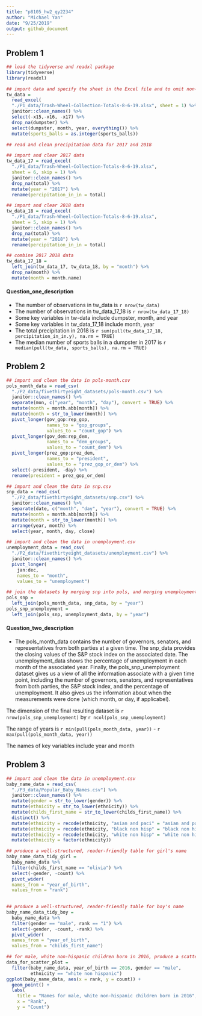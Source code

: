 ```yaml
---
title: "p8105_hw2_qy2234"
author: "Michael Yan"
date: "9/25/2019"
output: github_document
---
```


## Problem 1

```r
## load the tidyverse and readxl package
library(tidyverse)
library(readxl)

## import data and specify the sheet in the Excel file and to omit non-data entries
tw_data = 
  read_excel(
  "./P1_data/Trash-Wheel-Collection-Totals-8-6-19.xlsx", sheet = 1) %>%
  janitor::clean_names() %>% 
  select(-x15,-x16, -x17) %>% 
  drop_na(dumpster) %>%
  select(dumpster, month, year, everything()) %>% 
  mutate(sports_balls = as.integer(sports_balls))
```

```r
## read and clean precipitation data for 2017 and 2018

## import and clear 2017 data
tw_data_17 = read_excel(
  "./P1_data/Trash-Wheel-Collection-Totals-8-6-19.xlsx", 
  sheet = 6, skip = 1) %>%
  janitor::clean_names() %>% 
  drop_na(total) %>% 
  mutate(year = "2017") %>% 
  rename(percipitation_in_in = total)

## import and clear 2018 data
tw_data_18 = read_excel(
  "./P1_data/Trash-Wheel-Collection-Totals-8-6-19.xlsx", 
  sheet = 5, skip = 1) %>%
  janitor::clean_names() %>% 
  drop_na(total) %>% 
  mutate(year = "2018") %>% 
  rename(percipitation_in_in = total)

## combine 2017 2018 data
tw_data_17_18 = 
  left_join(tw_data_17, tw_data_18, by = "month") %>% 
  drop_na(month) %>%
  mutate(month = month.name)
```
#### Question_one_description
* The number of observations in tw_data is 
`r nrow(tw_data)`
* The number of observations in tw_data_17_18 is 
`r nrow(tw_data_17_18)`
* Some key variables in tw-data include 
dumpster, month, and year
* Some key variables in tw_data_17_18 include 
month, year
* The total precipitation in 2018 is 
`r sum(pull(tw_data_17_18, percipitation_in_in.y), na.rm = TRUE)`
* The median number of sports balls in a dumpster in 2017 is
`r median(pull(tw_data, sports_balls), na.rm = TRUE)`


## Problem 2

```r
## import and clean the data in pols-month.csv
pols_month_data = read_csv(
  "./P2_data/fivethirtyeight_datasets/pols-month.csv") %>% 
  janitor::clean_names() %>% 
  separate(mon, c("year", "month", "day"), convert = TRUE) %>% 
  mutate(month = month.abb[month]) %>% 
  mutate(month = str_to_lower(month)) %>% 
  pivot_longer(gov_gop:rep_gop, 
               names_to = "gop_groups",
               values_to = "count_gop") %>% 
  pivot_longer(gov_dem:rep_dem, 
               names_to = "dem_groups",
               values_to = "count_dem") %>% 
  pivot_longer(prez_gop:prez_dem, 
               names_to = "president",
               values_to = "prez_gop_or_dem") %>% 
  select(-president, -day) %>% 
  rename(president = prez_gop_or_dem)
```

```r
## import and clean the data in snp.csv
snp_data = read_csv(
  "./P2_data/fivethirtyeight_datasets/snp.csv") %>% 
  janitor::clean_names() %>% 
  separate(date, c("month", "day", "year"), convert = TRUE) %>% 
  mutate(month = month.abb[month]) %>% 
  mutate(month = str_to_lower(month)) %>%
  arrange(year, month) %>% 
  select(year, month, day, close)
```

```r
## import and clean the data in unemployment.csv
unemployment_data = read_csv(
  "./P2_data/fivethirtyeight_datasets/unemployment.csv") %>%
  janitor::clean_names() %>% 
  pivot_longer(
    jan:dec,
    names_to = "month", 
    values_to = "unemployment") 
```

```r
## join the datasets by merging snp into pols, and merging unemployment into the result
pols_snp = 
  left_join(pols_month_data, snp_data, by = "year")
pols_snp_unemployment = 
  left_join(pols_snp, unemployment_data, by = "year")
```

#### Question_two_description
* The pols_month_data contains the number of governors, senators, and representatives 
from both parties at a given time. The snp_data provides the closing values of the 
S&P stock index on the associated date. The unemployment_data shows 
the percentage of unemployment in each month of the associated year. Finally, 
the pols_snp_unemployment dataset gives us a view of 
all the information associate with a given time point, 
including the number of governors, senators, and representatives 
from both parties, the S&P stock index, and the percentage of unemployment. 
It also gives us the information about when the measurements were done
(which month, or day, if applicabel).

The dimension of the final resulting dataset is 
`r nrow(pols_snp_unemployment)` by `r ncol(pols_snp_unemployment)`

The range of years is 
`r min(pull(pols_month_data, year))` - `r max(pull(pols_month_data, year))` 

The names of key variables include year and month


## Problem 3

```r
## import and clean the data in unemployment.csv
baby_name_data = read_csv(
  "./P3_data/Popular_Baby_Names.csv") %>%
  janitor::clean_names() %>% 
  mutate(gender = str_to_lower(gender)) %>% 
  mutate(ethnicity = str_to_lower(ethnicity)) %>% 
  mutate(childs_first_name = str_to_lower(childs_first_name)) %>% 
  distinct() %>% 
  mutate(ethnicity = recode(ethnicity, "asian and paci" = "asian and pacific islander")) %>%
  mutate(ethnicity = recode(ethnicity, "black non hisp" = "black non hispanic")) %>%
  mutate(ethnicity = recode(ethnicity, "white non hisp" = "white non hispanic")) %>%
  mutate(ethnicity = factor(ethnicity))
```

```r
## produce a well-structured, reader-friendly table for girl's name
baby_name_data_tidy_girl = 
  baby_name_data %>% 
  filter(childs_first_name == "olivia") %>% 
  select(-gender, -count) %>% 
  pivot_wider(
  names_from = "year_of_birth", 
  values_from = "rank") 
   

## produce a well-structured, reader-friendly table for boy's name
baby_name_data_tidy_boy = 
  baby_name_data %>% 
  filter(gender == "male", rank == "1") %>% 
  select(-gender, -count, -rank) %>% 
  pivot_wider(
  names_from = "year_of_birth", 
  values_from = "childs_first_name")
```

```r
## for male, white non-hispanic children born in 2016, produce a scatter plot
data_for_scatter_plot = 
  filter(baby_name_data, year_of_birth == 2016, gender == "male", 
         ethnicity == "white non hispanic")
ggplot(baby_name_data, aes(x = rank, y = count)) + 
  geom_point() + 
  labs(
    title = "Names for male, white non-hispanic children born in 2016",
    x = "Rank",
    y = "Count")
```








